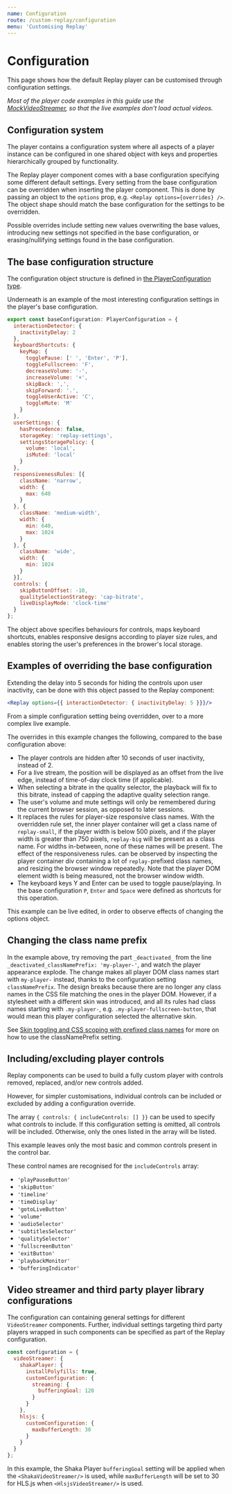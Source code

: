```yaml
---
name: Configuration
route: /custom-replay/configuration
menu: 'Customising Replay'
---
```



# Configuration

This page shows how the default Replay player can be customised through configuration settings.

*Most of the player code examples in this guide use the [MockVideoStreamer](/architecture/video-streamers#mockvideostreamer), so that the live examples don't load actual videos.*

## Configuration system

The player contains a configuration system where all aspects of a player instance can be configured in one shared object with keys and properties hierarchically grouped by functionality.

The Replay player component comes with a base configuration specifying some different default settings. Every setting from the base configuration can be overridden when inserting the player component. This is done by passing an object to the `options` prop, e.g. `<Replay options={overrides} />`. The object shape should match the base configuration for the settings to be overridden.

Possible overrides include setting new values overwriting the base values, introducing new settings not specified in the base configuration, or erasing/nullifying settings found in the base configuration.

## The base configuration structure

The configuration object structure is defined in [the PlayerConfiguration type](https://github.com/vimond/replay/blob/master/src/replay/default-player/types.js#L34).

Underneath is an example of the most interesting configuration settings in the player's base configuration.

```javascript
export const baseConfiguration: PlayerConfiguration = {
  interactionDetector: {
    inactivityDelay: 2
  },
  keyboardShortcuts: {
    keyMap: {
      togglePause: [' ', 'Enter', 'P'],
      toggleFullscreen: 'F',
      decreaseVolume: '-',
      increaseVolume: '+',
      skipBack: ',',
      skipForward: '.',
      toggleUserActive: 'C',
      toggleMute: 'M'
    }
  },
  userSettings: {
    hasPrecedence: false,
    storageKey: 'replay-settings',
    settingsStoragePolicy: {
      volume: 'local',
      isMuted: 'local'
    }
  },
  responsivenessRules: [{
    className: 'narrow',
    width: {
      max: 640
    }
  }, {
    className: 'medium-width',
    width: {
      min: 640,
      max: 1024
    }
  }, {
    className: 'wide',
    width: {
      min: 1024
    }
  }],
  controls: {
    skipButtonOffset: -10,
    qualitySelectionStrategy: 'cap-bitrate',
    liveDisplayMode: 'clock-time'
  }
};
```

The object above specifies behaviours for controls, maps keyboard shortcuts, enables responsive designs according to player size rules, and enables storing the user's preferences in the brower's local storage. 

## Examples of overriding the base configuration

Extending the delay into 5 seconds for hiding the controls upon user inactivity, can be done with this object passed to the Replay component:

```jsx
<Replay options={{ interactionDetector: { inactivityDelay: 5 }}}/>
```

From a simple configuration setting being overridden, over to a more complex live example.

<Playground>
  <Replay 
    options={{
      interactionDetector: { 
        inactivityDelay: 10 
      }, 
      controls: {
        liveDisplayMode: 'live-offset',
        qualitySelectionStrategy: 'fix-bitrate',
      },
      _deactivated_classNamePrefix: 'my-player-',
      userSettings: {
        settingsStoragePolicy: {
          volume: 'session',
          isMuted: 'session'
        }
      },
      responsivenessRules: [{ className: 'small', width: { max: 500 }}, { className: 'big', width: { min: 750 }}],
      keyboardShortcuts: { 
        keyMap: {
          togglePause: ['Y', 'Enter']
        }
      }
    }}>
    <MockVideoStreamer/>
  </Replay>
</Playground>

The overrides in this example changes the following, compared to the base configuration above: 

* The player controls are hidden after 10 seconds of user inactivity, instead of 2.
* For a live stream, the position will be displayed as an offset from the live edge, instead of time-of-day clock time (if applicable).
* When selecting a bitrate in the quality selector, the playback will fix to this bitrate, instead of capping the adaptive quality selection range.
* The user's volume and mute settings will only be remembered during the current browser session, as opposed to later sessions.
* It replaces the rules for player-size responsive class names. With the overridden rule set, the inner player container will get a class name of `replay-small`, if the player width is below 500 pixels, and if the player width is greater than 750 pixels, `replay-big` will be present as a class name. For widths in-between, none of these names will be present. The effect of the responsiveness rules. can be observed by inspecting the player container div containing a lot of `replay-`prefixed class names, and resizing the browser window repeatedly. Note that the player DOM element width is being measured, not the browser window width.
* The keyboard keys Y and Enter can be used to toggle pause/playing. In the base configuration `P`, `Enter` and `Space` were defined as shortcuts for this operation.

This example can be live edited, in order to observe effects of changing the options object.

## Changing the class name prefix

In the example above, try removing the part `_deactivated_` from the line `_deactivated_classNamePrefix: 'my-player-'`, and watch the player appearance explode. The change makes all player DOM class names start with `my-player-` instead, thanks to the configuration setting `classNamePrefix`. The design breaks because there are no longer any class names in the CSS file matching the ones in the player DOM. However, if a stylesheet with a different skin was introduced, and all its rules had class names starting with `.my-player-`, e.g. `.my-player-fullscreen-button`, that would mean this player configuration selected the alternative skin.

See [Skin toggling and CSS scoping with prefixed class names](/custom-replay/skins-styles#skin-toggling-and-css-scoping-with-prefixed-class-names) for more on how to use the classNamePrefix setting.

## Including/excluding player controls

Replay components can be used to build a fully custom player with controls removed, replaced, and/or new controls added. 

However, for simpler customisations, individual controls can be included or excluded by adding a configuration override.

The array `{ controls: { includeControls: [] }}` can be used to specify what controls to include. If this configuration setting is omitted, all controls will be included. Otherwise, only the ones listed in the array will be listed.

<Playground>
  <Replay 
    options={{ 
      controls: { 
        includeControls: ['playPauseButton', 'timeline', 'timeDisplay', 'volume', 'fullscreenButton']
      },
      interactionDetector: { 
        inactivityDelay: 10 
      }
    }}>
    <MockVideoStreamer/>
  </Replay>
</Playground>

This example leaves only the most basic and common controls present in the control bar.

These control names are recognised for the `includeControls` array:

* `'playPauseButton'`
* `'skipButton'`
* `'timeline'`
* `'timeDisplay'`
* `'gotoLiveButton'`
* `'volume'`
* `'audioSelector'`
* `'subtitlesSelector'`
* `'qualitySelector'`
* `'fullscreenButton'`
* `'exitButton'`
* `'playbackMonitor'`
* `'bufferingIndicator'`

## Video streamer and third party player library configurations

The configuration can containing general settings for different `VideoStreamer` components. Further, individual settings targeting third party players wrapped in such components can be specified as part of the Replay configuration.

```javascript
const configuration = {
  videoStreamer: {
    shakaPlayer: {
      installPolyfills: true,
      customConfiguration: {
        streaming: {
          bufferingGoal: 120
        }
      }
    },
    hlsjs: {
      customConfiguration: {
        maxBufferLength: 30
      }
    }
  }
};
```

In this example, the Shaka Player `bufferingGoal` setting will be applied when the `<ShakaVideoStreamer/>` is used, while `maxBufferLength` will be set to 30 for HLS.js when `<HlsjsVideoStreamer/>` is used.

